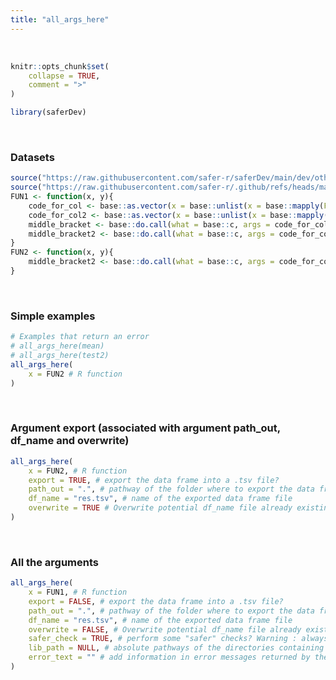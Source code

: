 ---
title: "all_args_here"
---
<br>

```{r, include = FALSE}
knitr::opts_chunk$set(
    collapse = TRUE,
    comment = ">"
)
```

```{r setup}
library(saferDev)
```
<br>

### Datasets
```{r}
source("https://raw.githubusercontent.com/safer-r/saferDev/main/dev/other/test2.R")
source("https://raw.githubusercontent.com/safer-r/.github/refs/heads/main/profile/backbone.R")
FUN1 <- function(x, y){
    code_for_col <- base::as.vector(x = base::unlist(x = base::mapply(FUN = function(x, y){base::rep(x = y, base::length(x = x))}, x = x, y = y, MoreArgs = NULL, SIMPLIFY = TRUE, USE.NAMES = TRUE), recursive = TRUE, use.names = TRUE), mode = "any")
    code_for_col2 <- base::as.vector(x = base::unlist(x = base::mapply(FUN = function(x, y){base::rep(x = y, base::length(x = x))}, x = x, y = y)))
    middle_bracket <- base::do.call(what = base::c, args = code_for_col)
    middle_bracket2 <- base::do.call(what = base::c, args = code_for_col, quote = FALSE, envir = base::parent.frame())
}
FUN2 <- function(x, y){
    middle_bracket2 <- base::do.call(what = base::c, args = code_for_col, quote = FALSE, envir = base::parent.frame())
}
```
<br>



### Simple examples
```{r}
# Examples that return an error
# all_args_here(mean)
# all_args_here(test2)
all_args_here(
    x = FUN2 # R function
)
```
<br>

### Argument export (associated with argument path_out, df_name and overwrite)
```{r}
all_args_here(
    x = FUN2, # R function
    export = TRUE, # export the data frame into a .tsv file?
    path_out = ".", # pathway of the folder where to export the data frame
    df_name = "res.tsv", # name of the exported data frame file
    overwrite = TRUE # Overwrite potential df_name file already existing in path_out?
)
```
<br>


### All the arguments
```{r}
all_args_here(
    x = FUN1, # R function
    export = FALSE, # export the data frame into a .tsv file?
    path_out = ".", # pathway of the folder where to export the data frame.
    df_name = "res.tsv", # name of the exported data frame file
    overwrite = FALSE, # Overwrite potential df_name file already existing in path_out?
    safer_check = TRUE, # perform some "safer" checks? Warning : always set this argument to FALSE if all_args_here() is used inside another safer function.
    lib_path = NULL, # absolute pathways of the directories containing the required packages if not in the default directories.
    error_text = "" # add information in error messages returned by the function.
)

```
<br>